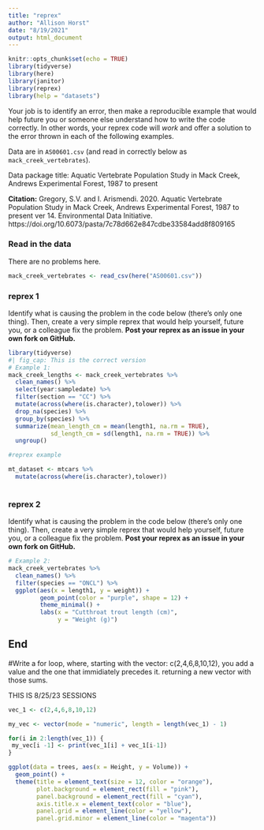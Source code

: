 ```yaml
---
title: "reprex"
author: "Allison Horst"
date: "8/19/2021"
output: html_document
---
```


```r
knitr::opts_chunk$set(echo = TRUE)
library(tidyverse)
library(here)
library(janitor)
library(reprex)
library(help = "datasets")
```

Your job is to identify an error, then make a reproducible example that would help future you or someone else understand how to write the code correctly. In other words, your reprex code will *work* and offer a solution to the error thrown in each of the following examples. 

Data are in `AS00601.csv` (and read in correctly below as `mack_creek_vertebrates`). 

Data package title: Aquatic Vertebrate Population Study in Mack Creek, Andrews Experimental Forest, 1987 to present

**Citation:** Gregory, S.V. and I. Arismendi. 2020. Aquatic Vertebrate Population Study in Mack Creek, Andrews Experimental Forest, 1987 to present ver 14. Environmental Data Initiative. https://doi.org/10.6073/pasta/7c78d662e847cdbe33584add8f809165

### Read in the data 

There are no problems here. 
```r
mack_creek_vertebrates <- read_csv(here("AS00601.csv"))
```

### reprex 1

Identify what is causing the problem in the code below (there's only one thing). Then, create a very simple reprex that would help yourself, future you, or a colleague fix the problem. **Post your reprex as an issue in your own fork on GitHub.**

```r
library(tidyverse)
#| fig_cap: This is the correct version
# Example 1: 
mack_creek_lengths <- mack_creek_vertebrates %>% 
  clean_names() %>% 
  select(year:sampledate) %>% 
  filter(section == "CC") %>% 
  mutate(across(where(is.character),tolower)) %>% 
  drop_na(species) %>% 
  group_by(species) %>% 
  summarize(mean_length_cm = mean(length1, na.rm = TRUE),
            sd_length_cm = sd(length1, na.rm = TRUE)) %>% 
  ungroup()
```

```r
#reprex example

mt_dataset <- mtcars %>%
  mutate(across(where(is.character),tolower))
  
```

### reprex 2

Identify what is causing the problem in the code below (there's only one thing). Then, create a very simple reprex that would help yourself, future you, or a colleague fix the problem. **Post your reprex as an issue in your own fork on GitHub.**

```r
# Example 2:
mack_creek_vertebrates %>% 
  clean_names() %>% 
  filter(species == "ONCL") %>% 
  ggplot(aes(x = length1, y = weight)) +
         geom_point(color = "purple", shape = 12) +
         theme_minimal() +
         labs(x = "Cutthroat trout length (cm)",
              y = "Weight (g)")
```

## End

#Write a for loop, where, starting with the vector: c(2,4,6,8,10,12), you add a value and the one that immidiately precedes it. returning a new vector with those sums.


THIS IS 8/25/23 SESSIONS
```r
vec_1 <- c(2,4,6,8,10,12)

my_vec <- vector(mode = "numeric", length = length(vec_1) - 1)

for(i in 2:length(vec_1)) {
 my_vec[i -1] <- print(vec_1[i] + vec_1[i-1])
}
```

```r
ggplot(data = trees, aes(x = Height, y = Volume)) +
  geom_point() +
  theme(title = element_text(size = 12, color = "orange"),
        plot.background = element_rect(fill = "pink"),
        panel.background = element_rect(fill = "cyan"),
        axis.title.x = element_text(color = "blue"),
        panel.grid = element_line(color = "yellow"),
        panel.grid.minor = element_line(color = "magenta"))
```

